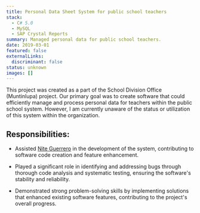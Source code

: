 ```yaml
---
title: Personal Data Sheet System for public school teachers
stack:
  - C# 5.0
  - MySQL
  - SAP Crystal Reports
summary: Managed personal data for public school teachers.
date: 2019-03-01
featured: false
externalLinks:
  discriminant: false
status: unknown
images: []
---
```

This project was created as a part of the School Division Office (Muntinlupa) project. Our primary goal was to create software that could efficiently manage and process personal data for teachers within the public school system. However, I am currently unaware of the status or utilization of this system within the organization.

## Responsibilities:

* Assisted [Nite Guerrero](https://www.facebook.com/nite.guerrero) in the development of the system, contributing to software code creation and feature enhancement.

* Played a significant role in identifying and addressing bugs through thorough code analysis and systematic testing, ensuring the software's stability and reliability.

* Demonstrated strong problem-solving skills by implementing solutions that enhanced existing software features, contributing to the project's overall progress.
